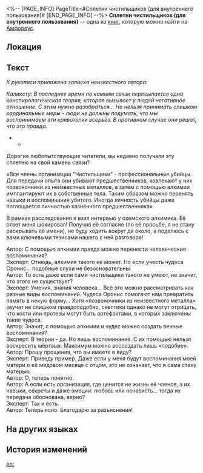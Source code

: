 <%-- [PAGE_INFO]
PageTitle=#Сплетни чистильщиков (для внутреннего пользования)#
[END_PAGE_INFO] --%>
{{Дополнить}}
{{Книга Инфобокс
|id           = 526
|Название     = 
|Изображение  = Предмет Сплетни чистильщиков (для внутреннего пользования).png
|Мир          = Амфореус
|Томов        = 1
|Автор        = <!--нужно добавить-->
|Описание     = Документ Сената для внутреннего использования. По всей видимости, это какой-то слух, полученный по камню связи. Отправитель и получатель неизвестны.
|Том1         = {{tx}}
|Источник1    = {{tx|Отсутствует источник}}
|Персонажи    = 
|Фракции      = 
}}
'''Сплетни чистильщиков (для внутреннего пользования)''' — одна из [[Книги|книг]], которую можно найти на [[Амфореус]].

==Локация==
{{Отметка карты|<!--название карты-->|<!--id отметки-->}}

==Текст==
''К рукописи приложена записка неизвестного автора:''

''Каликсту: В последнее время по камням связи пересылается одна конспирологическая теория, которая вызывает у людей негативное отношение. С этим нужно разобраться... Но нельзя принимать слишком кардинальные меры - люди не должны подумать, что мы воспринимаем эти кривотолки всерьёз. В противном случае они решат, что это правда.''

***

Дорогие любопытствующие читатели, вы недавно получали эту сплетню на свой камень связи?

«Все члены организации "Чистильщики" - профессиональные убийцы. Для передачи опыта они убивают предшественников, извлекают у них позвоночники из неизвестных металлов, а затем с помощью алхимии имплантируют их в собственные тела. Таким образом можно перенять навыки и воспоминания убитого. Иногда личность убийцы даже поглощается личностью казнённого предшественника».

В рамках расследования я взял интервью у охемского алхимика. Её ответ меня шокировал! Получив её согласие (по её просьбе, я не стану раскрывать её имени), не буду ходить вокруг да около, а поделюсь с вами ключевыми тезисами нашего с ней разговора!

Автор: С помощью алхимии правда можно перенести человеческие воспоминания?<br />
Эксперт: Отнюдь, алхимия такого не может. Но если учесть чудеса Оронис... подобные слухи не безосновательны.<br />
Автор: То есть даже если сами чистильщики такого не умеют, не значит, что этого не существует?<br />
Эксперт: Умения, знания человека... Всё это можно рассматривать как разные виды воспоминаний. Чудеса Оронис помогают нам превратить память в некую форму... Хотя «позвоночники из неизвестного металла» звучат не слишком правдоподобно, скептики однако не могут отрицать, что кости или протезы могут быть артефактами, в которых заключены такие чудеса.<br />
Автор: Значит, с помощью алхимии и чудес можно создать вечные воспоминания?<br />
Эксперт: В теории - да. Но лишь воспоминания. С их помощью нельзя воскресить мёртвых. Максимум можно воссоздать лишь «подобие».<br />
Автор: Прошу прощения, что вы имеете в виду?<br />
Эксперт: Приведу пример. Даже если у меня будут воспоминания моей матери о её медовом месяце с отцом, это не означает, что я сама стану матерью.<br />
Автор: О, теперь понятно.<br />
Автор: А если есть организация, где ценится не жизнь её членов, а их навыки, секреты и даже эмоции: любовь или ненависть... тогда их передача обоснована, верно?<br />
Эксперт: Так и есть.<br />
Автор: Теперь ясно. Благодарю за разъяснения!

==На других языках==
{{На других языках
|en   = Cleaner Myth (For Internal)
|zhs  = 清洗者流言（内部传阅）
|zht  = 清洗者流言（內部傳閱）
|ja   = 粛清者の噂話（内部資料）
|ko   = 청소부에 대한 소문 (내부 공유)
|es   = Rumores sobre los purificadores (documento interno)
|fr   = Mythe du nettoyeur (Document interne)
|ru   = Сплетни чистильщиков (для внутреннего пользования)
|th   = ข่าวลือของผู้ชำระ (สำหรับภายใน)
|vi   = Tin Đồn Về Kẻ Thanh Tẩy (Lưu Hành Nội Bộ)
|de   = Gerüchte der Säuberer (internes Lesematerial)
|id   = Rumor Pembersih (Edaran Internal)
|pt   = Mito dos Higienistas (Para Uso Interno)
}}

==История изменений==
{{История изменений|3.5}}

[[en:]]